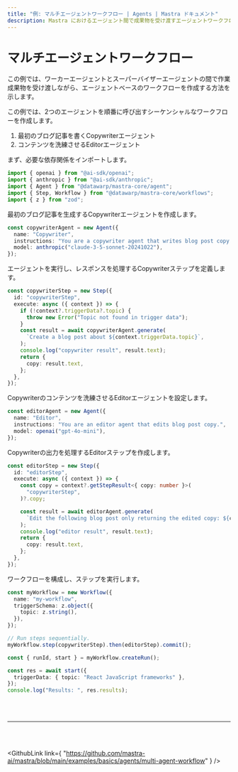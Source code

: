 ```yaml
---
title: "例: マルチエージェントワークフロー | Agents | Mastra ドキュメント"
description: Mastra におけるエージェント間で成果物を受け渡すエージェントワークフローの例。
---
```



# マルチエージェントワークフロー

この例では、ワーカーエージェントとスーパーバイザーエージェントの間で作業成果物を受け渡しながら、エージェントベースのワークフローを作成する方法を示します。

この例では、2つのエージェントを順番に呼び出すシーケンシャルなワークフローを作成します。

1. 最初のブログ記事を書くCopywriterエージェント
2. コンテンツを洗練させるEditorエージェント

まず、必要な依存関係をインポートします。

```typescript
import { openai } from "@ai-sdk/openai";
import { anthropic } from "@ai-sdk/anthropic";
import { Agent } from "@datawarp/mastra-core/agent";
import { Step, Workflow } from "@datawarp/mastra-core/workflows";
import { z } from "zod";
```

最初のブログ記事を生成するCopywriterエージェントを作成します。

```typescript
const copywriterAgent = new Agent({
  name: "Copywriter",
  instructions: "You are a copywriter agent that writes blog post copy.",
  model: anthropic("claude-3-5-sonnet-20241022"),
});
```

エージェントを実行し、レスポンスを処理するCopywriterステップを定義します。

```typescript
const copywriterStep = new Step({
  id: "copywriterStep",
  execute: async ({ context }) => {
    if (!context?.triggerData?.topic) {
      throw new Error("Topic not found in trigger data");
    }
    const result = await copywriterAgent.generate(
      `Create a blog post about ${context.triggerData.topic}`,
    );
    console.log("copywriter result", result.text);
    return {
      copy: result.text,
    };
  },
});
```

Copywriterのコンテンツを洗練させるEditorエージェントを設定します。

```typescript
const editorAgent = new Agent({
  name: "Editor",
  instructions: "You are an editor agent that edits blog post copy.",
  model: openai("gpt-4o-mini"),
});
```

Copywriterの出力を処理するEditorステップを作成します。

```typescript
const editorStep = new Step({
  id: "editorStep",
  execute: async ({ context }) => {
    const copy = context?.getStepResult<{ copy: number }>(
      "copywriterStep",
    )?.copy;

    const result = await editorAgent.generate(
      `Edit the following blog post only returning the edited copy: ${copy}`,
    );
    console.log("editor result", result.text);
    return {
      copy: result.text,
    };
  },
});
```

ワークフローを構成し、ステップを実行します。

```typescript
const myWorkflow = new Workflow({
  name: "my-workflow",
  triggerSchema: z.object({
    topic: z.string(),
  }),
});

// Run steps sequentially.
myWorkflow.step(copywriterStep).then(editorStep).commit();

const { runId, start } = myWorkflow.createRun();

const res = await start({
  triggerData: { topic: "React JavaScript frameworks" },
});
console.log("Results: ", res.results);
```

<br />
<br />
<hr className="dark:border-[#404040] border-gray-300" />
<br />
<br />

<GithubLink
  link={
    "https://github.com/mastra-ai/mastra/blob/main/examples/basics/agents/multi-agent-workflow"
  }
/>
